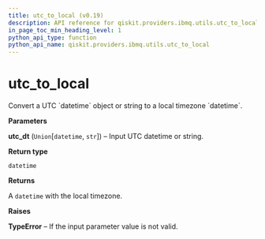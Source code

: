 ```yaml
---
title: utc_to_local (v0.19)
description: API reference for qiskit.providers.ibmq.utils.utc_to_local in qiskit v0.19
in_page_toc_min_heading_level: 1
python_api_type: function
python_api_name: qiskit.providers.ibmq.utils.utc_to_local
---
```


<span id="utc-to-local" />

# utc\_to\_local

<Function id="qiskit.providers.ibmq.utils.utc_to_local" isDedicatedPage={true} github="https://github.com/qiskit/qiskit-ibmq-provider/tree/stable/0.7/qiskit/providers/ibmq/utils/converters.py" signature="utc_to_local(utc_dt)">
  Convert a UTC `datetime` object or string to a local timezone `datetime`.

  **Parameters**

  **utc\_dt** (`Union`\[`datetime`, `str`]) – Input UTC datetime or string.

  **Return type**

  `datetime`

  **Returns**

  A `datetime` with the local timezone.

  **Raises**

  **TypeError** – If the input parameter value is not valid.
</Function>

